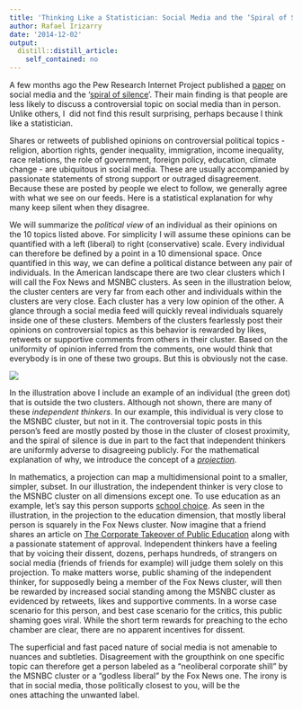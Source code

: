 ```yaml
---
title: 'Thinking Like a Statistician: Social Media and the ‘Spiral of Silence’'
author: Rafael Irizarry
date: '2014-12-02'
output:
  distill::distill_article:
    self_contained: no
---
```


A few months ago the Pew Research Internet Project published a [paper](http://www.pewinternet.org/2014/08/26/social-media-and-the-spiral-of-silence/) on social media and the ‘[spiral of silence](http://en.wikipedia.org/wiki/Spiral_of_silence)’. Their main finding is that people are less likely to discuss a controversial topic on social media than in person. Unlike others, I  did not find this result surprising, perhaps because I think like a statistician.

Shares or retweets of published opinions on controversial political topics - religion, abortion rights, gender inequality, immigration, income inequality, race relations, the role of government, foreign policy, education, climate change - are ubiquitous in social media. These are usually accompanied by passionate statements of strong support or outraged disagreement. Because these are posted by people we elect to follow, we generally agree with what we see on our feeds. Here is a statistical explanation for why many keep silent when they disagree.

We will summarize the _political view_ of an individual as their opinions on the 10 topics listed above. For simplicity I will assume these opinions can be quantified with a left (liberal) to right (conservative) scale. Every individual can therefore be defined by a point in a 10 dimensional space. Once quantified in this way, we can define a political distance between any pair of individuals. In the American landscape there are two clear clusters which I will call the Fox News and MSNBC clusters. As seen in the illustration below, the cluster centers are very far from each other and individuals within the clusters are very close. Each cluster has a very low opinion of the other. A glance through a social media feed will quickly reveal individuals squarely inside one of these clusters. Members of the clusters fearlessly post their opinions on controversial topics as this behavior is rewarded by likes, retweets or supportive comments from others in their cluster. Based on the uniformity of opinion inferred from the comments, one would think that everybody is in one of these two groups. But this is obviously not the case.

![](https://github.com/simplystats/simplystats.github.io/raw/master/wp-content/uploads/2014/12/plotforpost.png)

In the illustration above I include an example of an individual (the green dot) that is outside the two clusters. Although not shown, there are many of these _independent thinkers_. In our example, this individual is very close to the MSNBC cluster, but not in it. The controversial topic posts in this person's feed are mostly posted by those in the cluster of closest proximity, and the spiral of silence is due in part to the fact that independent thinkers are uniformly adverse to disagreeing publicly. For the mathematical explanation of why, we introduce the concept of a [_projection_](http://en.wikipedia.org/wiki/Projection_%28mathematics%29).

In mathematics, a projection can map a multidimensional point to a smaller, simpler, subset. In our illustration, the independent thinker is very close to the MSNBC cluster on all dimensions except one. To use education as an example, let's say this person supports [school choice](http://www.foxnews.com/opinion/2014/10/10/florida-senator-why-am-fighting-for-school-choice-lifeline-for-poor-kids/). As seen in the illustration, in the projection to the education dimension, that mostly liberal person is squarely in the Fox News cluster. Now imagine that a friend shares an article on [The Corporate Takeover of Public Education](http://www.huffingtonpost.com/diann-woodard/the-corporate-takeover_b_3397091.html) along with a passionate statement of approval. Independent thinkers have a feeling that by voicing their dissent, dozens, perhaps hundreds, of strangers on social media (friends of friends for example) will judge them solely on this projection. To make matters worse, public shaming of the independent thinker, for supposedly being a member of the Fox News cluster, will then be rewarded by increased social standing among the MSNBC cluster as evidenced by retweets, likes and supportive comments. In a worse case scenario for this person, and best case scenario for the critics, this public shaming goes viral. While the short term rewards for preaching to the echo chamber are clear, there are no apparent incentives for dissent.

The superficial and fast paced nature of social media is not amenable to nuances and subtleties. Disagreement with the groupthink on one specific topic can therefore get a person labeled as a "neoliberal corporate shill" by the MSNBC cluster or a "godless liberal" by the Fox News one. The irony is that in social media, those politically closest to you, will be the ones attaching the unwanted label.
